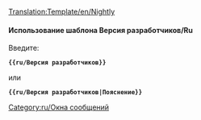<noinclude>[[Translation:Template/en/Nightly]]</noinclude>{{en/Ambox| type  = notice
| image = en/NightlyIcon.png
| text  = <strong>Версия разработчиков</strong><br />Возможности, упомянутые в данном разделе в настоящее время доступны только в непроизводственных релизах, таких как [[ru/Archive/Community/Версия разработчиков|выпуски разработчиков]], бета-выпуски или релиз-кандидаты. {{{1|}}}
}}<noinclude>

====Использование шаблона Версия разработчиков/Ru====
Введите:

 '''<nowiki>{{ru/Версия разработчиков}}</nowiki>'''

или

 '''<nowiki>{{ru/Версия разработчиков|Пояснение}}</nowiki>'''

[[Category:ru/Окна сообщений]]</noinclude>